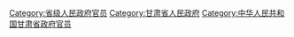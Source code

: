 [[Category:省级人民政府官员|Category:省级人民政府官员]]
[[Category:甘肃省人民政府|Category:甘肃省人民政府]]
[[Category:中华人民共和国甘肃省政府官员‎|Category:中华人民共和国甘肃省政府官员‎]]